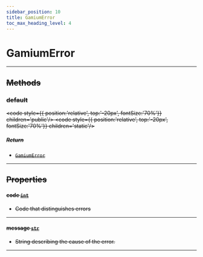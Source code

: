 ```yaml
---
sidebar_position: 10
title: GamiumError
toc_max_heading_level: 4
---
```


# GamiumError <s generated />

<hr class="solid" />  <s generated />

## Methods <s generated />

### default <s generated />

<s childtag /> <code style={{ position:'relative', top:'-20px', fontSize:'70%'}} children='public'/> <code style={{ position:'relative', top:'-20px', fontSize:'70%'}} children='static'/> <s generated />

##### Return <s generated />

- [`GamiumError`]( gamium-error) <s generated />

<hr class="solid" />  <s generated />

## Properties <s generated />

#### code [`int`]( https://docs.python.org/3.9/library/stdtypes.html?highlight=int#numeric-types-int-float-complex) <s generated />

- Code that distinguishes errors

<hr class="solid" />  <s generated />

#### message [`str`]( https://docs.python.org/3.9/library/stdtypes.html?highlight=int#numeric-types-int-float-complex) <s generated />

- String describing the cause of the error.

<hr class="solid" />  <s generated />

